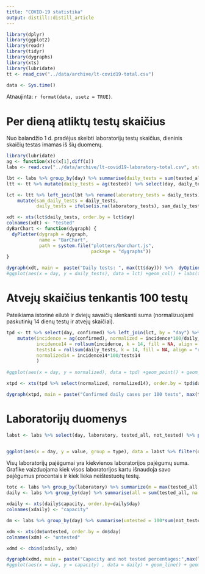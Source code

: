 ```yaml
---
title: "COVID-19 statistika"
output: distill::distill_article
---
```


```r
library(dplyr)
library(ggplot2)
library(readr)
library(tidyr)
library(dygraphs)
library(xts)
library(lubridate)
tt <- read_csv("../data/archive/lt-covid19-total.csv") 
```

```r
data <- Sys.time()
```

Atnaujinta: `r format(data, usetz = TRUE)`. 


# Per dieną atliktų testų skaičius


Nuo balandžio 1 d. pradėjus skelbti laboratorijų testų skaičius, dieninis skaičių testas imamas iš šių duomenų.

```r
library(lubridate)
ag <- function(x)c(x[1],diff(x))
labs <- read.csv("../data/archive/lt-covid19-laboratory-total.csv", stringsAsFactors = FALSE) %>% mutate(day = ymd(day))

lbt <- labs %>% group_by(day) %>% summarise(daily_tests = sum(tested_all))
ltt <- tt %>% mutate(daily_tests = ag(tested)) %>% select(day, daily_tests)

lct <- ltt %>% left_join(lbt %>% rename(laboratory_tests = daily_tests), by = "day") %>% 
    mutate(sam_daily_tests = daily_tests, 
           daily_tests = ifelse(is.na(laboratory_tests), sam_daily_tests, laboratory_tests)) 

xdt <- xts(lct$daily_tests, order.by = lct$day)
colnames(xdt) <- "tested"
dyBarChart <- function(dygraph) {
  dyPlotter(dygraph = dygraph,
            name = "BarChart",
            path = system.file("plotters/barchart.js",
                               package = "dygraphs"))
}

dygraph(xdt, main =  paste("Daily tests: ", max(tt$day))) %>%  dyOptions(colors = RColorBrewer::brewer.pal(3, "Set1")[2]) %>% dyRangeSelector %>% dyBarChart
#ggplot(aes(x = day, y = daily_tests), data = lct) +geom_col() + labs(title = paste("Daily tests: ", max(tt$day)), y="tested")
```

# Atvejų skaičius tenkantis 100 testų

Pateikiama istorinė eilutė ir dviejų savaičių slenkanti suma (normalizuojami paskutinių 14 dienų testų ir atvejų skaičiai).

```r
tpd <- tt %>% select(day, confirmed) %>% left_join(lct, by = "day") %>% 
    mutate(incidence = ag(confirmed), normalized = incidence*100/daily_tests, 
           incidence14 = rollsum(incidence, k = 14, fill = NA, align = "right"),
           tests14 = rollsum(daily_tests, k = 14, fill = NA, align = "right"),
           normalized14 = incidence14*100/tests14
           )  
    
#ggplot(aes(x = day, y = normalized), data = tpd) +geom_point() + geom_line() + labs(title = paste("Confirmed daily cases per 100 tests", max(tt$day)),  y = "")

xtpd <- xts(tpd %>% select(normalized, normalized14), order.by = tpd$day)

dygraph(xtpd, main = paste("Confirmed daily cases per 100 tests", max(tt$day))) %>% dyOptions(colors = RColorBrewer::brewer.pal(3, "Set1")[2:3]) %>% dyRangeSelector 
```



# Laboratorijų duomenys

```r


labst <- labs %>% select(day, laboratory, tested_all, not_tested) %>% pivot_longer(tested_all:not_tested, "type")


ggplot(aes(x = day, y = value, group = type), data = labst %>% filter(day>="2020-10-01")) + geom_col(aes(fill=type),position = "dodge")+ facet_wrap(~laboratory, scales = "free_y")+labs(title = paste("Laboratory tests:",max(labs$day)))+theme_bw() + scale_fill_manual(values = RColorBrewer::brewer.pal(3, "Set1")[1:2])
```




Visų laboratorijų pajėgumai yra kiekvienos laboratorijos pajėgumų suma. Grafike vaizduojama kiek visos laboratorijos kartu išnaudoja savo pajėgumus procentais ir kiek lieka neištestuotų testų.


```r

totc <- labs %>% group_by(laboratory) %>% summarize(m = max(tested_all, na.rm = TRUE)) %>% .$m %>% sum(na.rm = TRUE)
daily <- labs %>% group_by(day) %>% summarise(all = sum(tested_all, na.rm = TRUE)) %>% ungroup %>% mutate(capacity = 100*all/totc)

xdaily <- xts(daily$capacity, order.by=daily$day)
colnames(xdaily) <- "capacity"

dm <- labs %>% group_by(day) %>% summarise(untested = 100*sum(not_tested, na.rm = TRUE)/(sum(tested_all, na.rm = TRUE)+sum(not_tested, na.rm = TRUE)))

xdm <- xts(dm$untested, order.by = dm$day)
colnames(xdm) <- "untested"

xdmd <- cbind(xdaily, xdm)

dygraph(xdmd, main = paste("Capacity and not tested percentages:",max(labs$day)) ) %>% dyOptions(colors = RColorBrewer::brewer.pal(3, "Set1")[2:1]) %>% dyRangeSelector
#ggplot(aes(x = day, y = capacity) , data = daily) + geom_line() + geom_point()+labs(title = paste("Total capacity percentage:",max(labs$day)))
```
